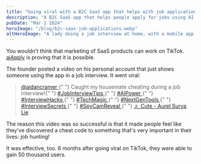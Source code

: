 ```yaml
---
title: "Going viral with a B2C SaaS app that helps with job applications"
description: "A B2C SaaS app that helps people apply for jobs using AI went viral on TikTok. Here's how."
pubDate: "Mar 2 2024"
heroImage: "/blog/b2c-saas-job-applications.webp"
altHeroImage: "A lady doing a job interview at home, with a mobile app open next to her laptop screen."
---
```


You wouldn't think that marketing of SaaS products can work on TikTok.
[aiApply](https://aiapply.com/) is proving that it is possible.

The founder posted a video on his personal account that just shows someone
using the app in a job interview. It went viral:

<div>
  <blockquote
    class="tiktok-embed"
    cite="https://www.tiktok.com/@aidancramer/video/7282829216167513376"
    data-video-id="7282829216167513376"
    style="max-width: 605px;min-width: 325px;"
  >
    <section>
      <a
        target="_blank"
        title="@aidancramer"
        href="https://www.tiktok.com/@aidancramer?refer=embed"
      >
        @aidancramer
      </a>{" "}
      Caught my housemate cheating during a job interview!{" "}
      <a
        title="jobinterviewtips"
        target="_blank"
        href="https://www.tiktok.com/tag/jobinterviewtips?refer=embed"
      >
        #JobInterviewTips
      </a>{" "}
      <a
        title="aipower"
        target="_blank"
        href="https://www.tiktok.com/tag/aipower?refer=embed"
      >
        #AIPower
      </a>{" "}
      <a
        title="interviewhacks"
        target="_blank"
        href="https://www.tiktok.com/tag/interviewhacks?refer=embed"
      >
        #InterviewHacks
      </a>{" "}
      <a
        title="techmagic"
        target="_blank"
        href="https://www.tiktok.com/tag/techmagic?refer=embed"
      >
        #TechMagic
      </a>{" "}
      <a
        title="nextgentools"
        target="_blank"
        href="https://www.tiktok.com/tag/nextgentools?refer=embed"
      >
        #NextGenTools
      </a>{" "}
      <a
        title="interviewsecrets"
        target="_blank"
        href="https://www.tiktok.com/tag/interviewsecrets?refer=embed"
      >
        #InterviewSecrets
      </a>{" "}
      <a
        title="spycamreveal"
        target="_blank"
        href="https://www.tiktok.com/tag/spycamreveal?refer=embed"
      >
        #SpyCamReveal
      </a>{" "}
      <a
        target="_blank"
        title="♬ Cute - Aurel Surya Lie"
        href="https://www.tiktok.com/music/Cute-7136445672676411393?refer=embed"
      >
        ♬ Cute - Aurel Surya Lie
      </a>
    </section>
  </blockquote>
  <script async src="https://www.tiktok.com/embed.js"></script>
</div>

The reason this video was so successful is that it made people feel like
they've discovered a cheat code to something that's very important in their lives:
job hunting!

It was effective, too. 6 months after going viral on TikTok, they
were able to gain 50 thousand users.
